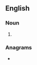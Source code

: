 {{also|Rotters|rötters}}
==English==

===Noun===
{{head|en|noun plural form}}

# {{plural of|rotter|lang=en}}

===Anagrams===
* {{anagrams|en|a=eorrstt|retorts|stertor}}